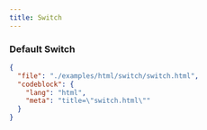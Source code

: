 ```yaml
---
title: Switch
---
```


### Default Switch

<TWComponentPreview src="/switch/switch" />

```json doc-gen:file
{
  "file": "./examples/html/switch/switch.html",
  "codeblock": {
    "lang": "html",
    "meta": "title=\"switch.html\""
  }
}
```
